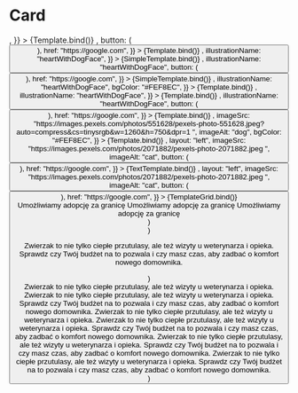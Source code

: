

<Meta title="Recipes/Card" component={Card} />

# Card

<Canvas>
  <Story
    name="Overview - simple"
    args={{
      title: <Title text="Porozmawiaj" />,
    }}
  >
    {Template.bind()}
  </Story>
</Canvas>

<Canvas>
  <Story
    name="Overview - simple with button"
    args={{
      title: <Title text="Porozmawiaj" />,
      button: (
        <Button
          text="Button"
          variant="text"
          color="primary"
          iconStart="arrowDown"
        />
      ),
      href: "https://google.com",
    }}
  >
    {Template.bind()}
  </Story>
</Canvas>

<Canvas>
  <Story
    name="Overview - no text"
    args={{
      title: <Title text="Porozmawiaj" />,
      illustrationName: "heartWithDogFace",
    }}
  >
    {SimpleTemplate.bind()}
  </Story>
</Canvas>

<Canvas>
  <Story
    name="Overview - no text, with button"
    args={{
      title: <Title text="Porozmawiaj" />,
      illustrationName: "heartWithDogFace",
      button: (
        <Button
          text="Button"
          variant="text"
          color="primary"
          iconStart="arrowDown"
        />
      ),
      href: "https://google.com",
    }}
  >
    {SimpleTemplate.bind()}
  </Story>
</Canvas>

<Canvas>
  <Story
    name="Overview - illustration and background"
    args={{
      title: <Title text="Porozmawiaj" />,
      illustrationName: "heartWithDogFace",
      bgColor: "#FEF8EC",
    }}
  >
    {Template.bind()}
  </Story>
</Canvas>

<Canvas>
  <Story
    name="Overview - illustration"
    args={{
      title: <Title text="Porozmawiaj" />,
      illustrationName: "heartWithDogFace",
    }}
  >
    {Template.bind()}
  </Story>
</Canvas>

<Canvas>
  <Story
    name="Overview - illustration and button"
    args={{
      title: <Title text="Porozmawiaj" />,
      illustrationName: "heartWithDogFace",
      button: (
        <Button
          text="Wejdź"
          variant="border"
          color="primary"
          iconEnd="arrowDown"
        />
      ),
      href: "https://google.com",
    }}
  >
    {Template.bind()}
  </Story>
</Canvas>

<Canvas>
  <Story
    name="Overview - image"
    args={{
      title: <Title text="Porozmawiaj" iconEnd="dog" badge="Szczeniak" />,
      imageSrc:
        "https://images.pexels.com/photos/551628/pexels-photo-551628.jpeg?auto=compress&cs=tinysrgb&w=1260&h=750&dpr=1 ",
      imageAlt: "dog",
      bgColor: "#FEF8EC",
    }}
  >
    {Template.bind()}
  </Story>
</Canvas>

<Canvas>
  <Story
    name="Overview - image and button"
    args={{
      title: <Title text="Porozmawiaj" iconEnd="cat" badge="Kot" />,
      layout: "left",
      imageSrc:
        "https://images.pexels.com/photos/2071882/pexels-photo-2071882.jpeg ",
      imageAlt: "cat",
      button: (
        <Button
          text="Wejdź"
          variant="fill"
          color="primary"
          iconEnd="chevronRight"
        />
      ),
      href: "https://google.com",
    }}
  >
    {TextTemplate.bind()}
  </Story>
</Canvas>

<Canvas>
  <Story
    name="Cards grid"
    args={{
      title: <Title text="Mini" iconEnd="dog" badge="Młodziak" />,
      layout: "left",
      imageSrc:
        "https://images.pexels.com/photos/2071882/pexels-photo-2071882.jpeg ",
      imageAlt: "cat",
      button: (
        <Button
          text="Poznaj mnie lepiej"
          variant="textLine"
          color="primary"
          size="medium"
          iconEnd="chevronRight"
        />
      ),
      href: "https://google.com",
    }}
  >
    {TemplateGrid.bind()}
  </Story>
</Canvas>

<ArgsTable />

  <div
    style={{
      width: "40%",
    }}
  >
    <Card {...args}>
      <List gap={8}>
        <ListItem variant="primary" iconName="done">
          Umożliwiamy adopcję za granicę
        </ListItem>
        <ListItem variant="gray" iconName="done">
          Umożliwiamy adopcję za granicę
        </ListItem>
        <ListItem variant="gray" iconName="done">
          Umożliwiamy adopcję za granicę
        </ListItem>
      </List>
    </Card>
  </div>
)
  <div
    style={{
      width: "40%",
    }}
  >
    <Card {...args} />
  </div>
)

  <div
    style={{
      width: "40%",
    }}
  >
    <Card {...args}>
      <p>
        Zwierzak to nie tylko ciepłe przutulasy, ale też wizyty u weterynarza i
        opieka. Sprawdz czy Twój budżet na to pozwala i czy masz czas, aby
        zadbać o komfort nowego domownika.
      </p>
    </Card>
  </div>
)

  <div
    style={{
      maxWidth: "1260px",
      display: "grid",
      gridTemplateColumns: "repeat(3, 1fr)",
      alignItems: "start",
      gap: "40px",
    }}
  >
    <Card
      {...args}
      imageSrc="https://images.pexels.com/photos/39317/chihuahua-dog-puppy-cute-39317.jpeg?auto=compress&cs=tinysrgb&w=1260&h=750&dpr=1"
    >
      <Typography variant="bodySmall">
        Zwierzak to nie tylko ciepłe przutulasy, ale też wizyty u weterynarza i
        opieka.
      </Typography>
    </Card>
    <Card
      {...args}
      imageSrc="https://images.pexels.com/photos/1254140/pexels-photo-1254140.jpeg?auto=compress&cs=tinysrgb&w=1260&h=750&dpr=1"
    >
      <Typography variant="bodySmall">
        Zwierzak to nie tylko ciepłe przutulasy, ale też wizyty u weterynarza i
        opieka. Sprawdz czy Twój budżet na to pozwala i czy masz czas, aby
        zadbać o komfort nowego domownika.
      </Typography>
    </Card>
    <Card
      {...args}
      imageSrc="https://images.pexels.com/photos/220938/pexels-photo-220938.jpeg?auto=compress&cs=tinysrgb&w=1260&h=750&dpr=1"
    >
      <Typography variant="bodySmall">
        Zwierzak to nie tylko ciepłe przutulasy, ale też wizyty u weterynarza i
        opieka.
      </Typography>
    </Card>
    <Card
      {...args}
      imageSrc="https://images.pexels.com/photos/220938/pexels-photo-220938.jpeg?auto=compress&cs=tinysrgb&w=1260&h=750&dpr=1"
    >
      <Typography variant="bodySmall">
        Zwierzak to nie tylko ciepłe przutulasy, ale też wizyty u weterynarza i
        opieka. Sprawdz czy Twój budżet na to pozwala i czy masz czas, aby
        zadbać o komfort nowego domownika.
      </Typography>
    </Card>
    <Card
      {...args}
      imageSrc="https://images.pexels.com/photos/220938/pexels-photo-220938.jpeg?auto=compress&cs=tinysrgb&w=1260&h=750&dpr=1"
    >
      <Typography variant="bodySmall">
        Zwierzak to nie tylko ciepłe przutulasy, ale też wizyty u weterynarza i
        opieka. Sprawdz czy Twój budżet na to pozwala i czy masz czas, aby
        zadbać o komfort nowego domownika.
      </Typography>
    </Card>
    <Card {...args}>
      <Typography variant="bodySmall">
        Zwierzak to nie tylko ciepłe przutulasy, ale też wizyty u weterynarza i
        opieka. Sprawdz czy Twój budżet na to pozwala i czy masz czas, aby
        zadbać o komfort nowego domownika.
      </Typography>
    </Card>
  </div>
)
